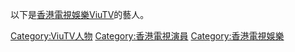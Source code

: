 以下是[[香港電視娛樂|香港電視娛樂]][[ViuTV|ViuTV]]的藝人。

[[Category:ViuTV人物|Category:ViuTV人物]]
[[Category:香港電視演員|Category:香港電視演員]]
[[Category:香港電視娛樂|Category:香港電視娛樂]]